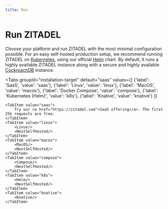 ```yaml
---
title: Run
---
```



# Run ZITADEL

Choose your platform and run ZITADEL with the most minimal configuration possible.
For an easy self-hosted production setup, we recommend running ZITADEL on [Kubernetes](https://kubernetes.io/docs/home/), using our official [Helm](https://helm.sh/docs/) chart.
By default, it runs a highly available ZITADEL instance along with a secure and highly available [CockroachDB](https://www.cockroachlabs.com/docs/stable/) instance.

<!-- TODO: Destroy -->

<Tabs
    groupId="installation-target"
    default="saas"
    values={[
        {'label': 'SaaS', 'value': 'saas'},
        {'label': 'Linux', 'value': 'linux'},
        {'label': 'MacOS', 'value': 'macos'},
        {'label': 'Docker Compose', 'value': 'compose'},
        {'label': 'Kubernetes (Helm)', 'value': 'k8s'},
        {'label': 'Knative', 'value': 'knative'}
    ]}
>
    <TabItem value="saas">
        Try our <a href="https://zitadel.com">SaaS offering</a>. The first 25k requests are free.
    </TabItem>
    <TabItem value="linux">
        <Linux/>
        <NextSelfHosted/>
    </TabItem>
    <TabItem value="macos">
        <MacOS/>
        <NextSelfHosted/>
    </TabItem>
    <TabItem value="compose">
        <Compose/>
        <NextSelfHosted/>
    </TabItem>
    <TabItem value="k8s">
        <Helm/>
        <NextSelfHosted/>
    </TabItem>
    <TabItem value="knative">
        <Knative/>
    </TabItem>
</Tabs>
